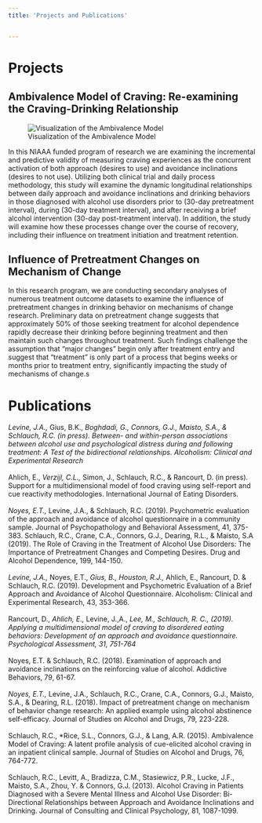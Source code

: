 ```yaml
---
title: 'Projects and Publications'


---
```

# Projects

## Ambivalence Model of Craving: Re-examining the Craving-Drinking Relationship 

![Visualization of the Ambivalence Model](The-Ambivalence-Model-of-Alcohol-Craving-Dashed-arrows-represent-paths-that-promote_W640.jpg)

In this NIAAA funded program of research we are examining the incremental and predictive validity of measuring craving experiences as the concurrent activation of both approach (desires to use) and avoidance inclinations (desires to not use).  Utilizing both clinical trial and daily process methodology, this study will examine the dynamic longitudinal relationships between daily approach and avoidance inclinations and drinking behaviors in those diagnosed with alcohol use disorders prior to (30-day pretreatment interval), during (30-day treatment interval), and after receiving a brief alcohol intervention (30-day post-treatment interval). In addition, the study will examine how these processes change over the course of recovery, including their influence on treatment initiation and treatment retention. 

## Influence of Pretreatment Changes on Mechanism of Change

In this research program, we are conducting secondary analyses of numerous treatment outcome datasets to examine the influence of pretreatment changes in drinking behavior on mechanisms of change research. Preliminary data on pretreatment change suggests that approximately 50% of those seeking treatment for alcohol dependence rapidly decrease their drinking before beginning treatment and then maintain such changes throughout treatment. Such findings challenge the assumption that “major changes” begin only after treatment entry and suggest that “treatment” is only part of a process that begins weeks or months prior to treatment entry, significantly impacting the study of mechanisms of change.s


# Publications



*Levine, J.A., *Gius, B.K., *Boghdadi, G., Connors, G.J., Maisto, S.A., & Schlauch, R.C. (in press). Between- and within-person associations between alcohol use and psychological distress during and following treatment: A Test of the bidirectional relationships. Alcoholism: Clinical and Experimental Research
<br></br>
*Ahlich, E., *Verzijl, C.L., *Simon, J., Schlauch, R.C., & Rancourt, D. (in press). Support for a multidimensional model of food craving using self-report and cue reactivity methodologies. International Journal of Eating Disorders.
<br></br>
*Noyes, E.T., *Levine, J.A., & Schlauch, R.C. (2019). Psychometric evaluation of the approach and avoidance of alcohol questionnaire in a community sample. Journal of Psychopathology and Behavioral Assessment, 41, 375-383.
Schlauch, R.C., Crane, C.A., Connors, G.J., Dearing, R.L., & Maisto, S.A (2019). The Role of Craving in the Treatment of Alcohol Use Disorders: The Importance of Pretreatment Changes and Competing Desires. Drug and Alcohol Dependence, 199, 144-150.
<br></br>
*Levine, J.A., *Noyes, E.T., *Gius, B., Houston, R.J., *Ahlich, E., Rancourt, D. & Schlauch, R.C. (2019). Development and Psychometric Evaluation of a Brief Approach and Avoidance of Alcohol Questionnaire. Alcoholism: Clinical and Experimental Research, 43, 353-366.
<br></br>
Rancourt, D., *Ahlich, E., *Levine, J.,A., *Lee, M., Schlauch, R. C., (2019). Applying a multidimensional model of craving to disordered eating behaviors: Development of an approach and avoidance questionnaire. Psychological Assessment, 31, 751-764
<br></br>
*Noyes, E.T. & Schlauch, R.C. (2018). Examination of approach and avoidance inclinations on the reinforcing value of alcohol. Addictive Behaviors, 79, 61-67.
<br></br>
*Noyes, E.T., *Levine, J.A., Schlauch, R.C., Crane, C.A., Connors, G.J., Maisto, S.A., & Dearing, R.L. (2018). Impact of pretreatment change on mechanism of behavior change research: An applied example using alcohol abstinence self-efficacy. Journal of Studies on Alcohol and Drugs, 79, 223-228.
<br></br>
Schlauch, R.C., *Rice, S.L., Connors, G.J., & Lang, A.R. (2015). Ambivalence Model of Craving: A latent profile analysis of cue-elicited alcohol craving in an inpatient clinical sample. Journal of Studies on Alcohol and Drugs, 76, 764-772.
<br></br>
Schlauch, R.C., Levitt, A., Bradizza, C.M., Stasiewicz, P.R., Lucke, J.F., Maisto, S.A., Zhou, Y. & Connors, G.J. (2013). Alcohol Craving in Patients Diagnosed with a Severe Mental Illness and Alcohol Use Disorder: Bi-Directional Relationships between Approach and Avoidance Inclinations and Drinking. Journal of Consulting and Clinical Psychology, 81, 1087-1099.